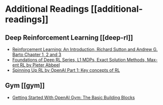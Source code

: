 # Additional Readings [[additional-readings]]

## Deep Reinforcement Learning [[deep-rl]]

- [Reinforcement Learning: An Introduction, Richard Sutton and Andrew G. Barto Chapter 1, 2 and 3](http://incompleteideas.net/book/RLbook2020.pdf)
- [Foundations of Deep RL Series, L1 MDPs, Exact Solution Methods, Max-ent RL by Pieter Abbeel](https://youtu.be/2GwBez0D20A)
- [Spinning Up RL by OpenAI Part 1: Key concepts of RL](https://spinningup.openai.com/en/latest/spinningup/rl_intro.html)

## Gym [[gym]]

- [Getting Started With OpenAI Gym: The Basic Building Blocks](https://blog.paperspace.com/getting-started-with-openai-gym/)
